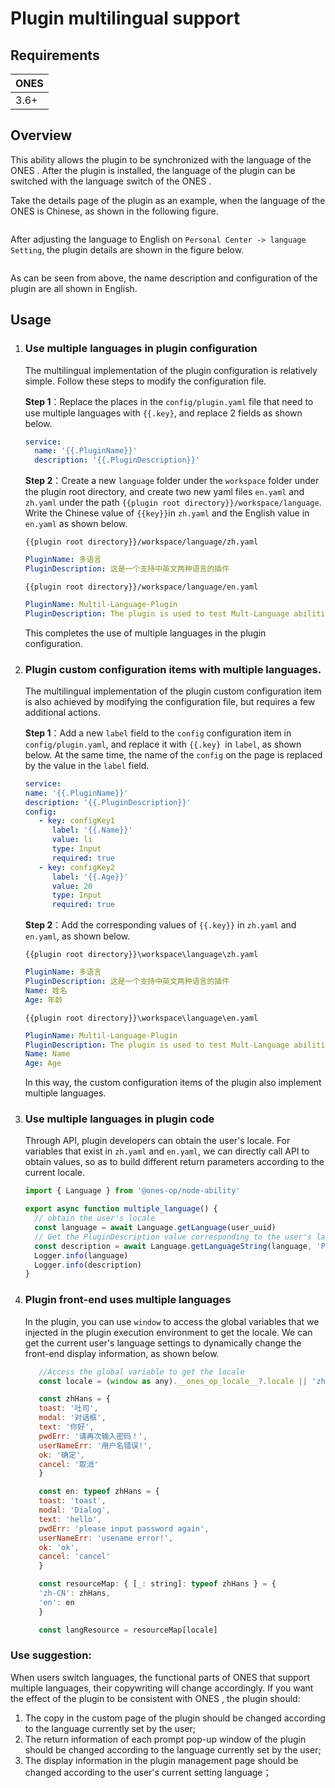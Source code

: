 
# Plugin multilingual support

## Requirements

| **ONES** |
| :------- |
| 3.6+     |

## Overview

This ability allows the plugin to be synchronized with the language of the ONES . After the plugin is installed, the language of the plugin can be switched with the language switch of the ONES .

Take the details page of the plugin as an example, when the language of the ONES is Chinese, as shown in the following figure.

<Image img={multiLan1} />

After adjusting the language to English on `Personal Center -> language Setting`, the plugin details are shown in the figure below.

<Image img={multiLan2} />

As can be seen from above, the name description and configuration of the plugin are all shown in English.

## Usage

1. ### Use multiple languages in plugin configuration

   The multilingual implementation of the plugin configuration is relatively simple. Follow these steps to modify the configuration file.

   **Step 1**：Replace the places in the `config/plugin.yaml` file that need to use multiple languages with `{{.key}`, and replace 2 fields as shown below.

   ```yaml
   service:
     name: '{{.PluginName}}'
     description: '{{.PluginDescription}}'
   ```

   **Step 2**：Create a new `language` folder under the `workspace` folder under the plugin root directory, and create two new yaml files `en.yaml` and `zh.yaml` under the path `{{plugin root directory}}/workspace/language`. Write the Chinese value of `{{key}}`in `zh.yaml` and the English value in `en.yaml` as shown below.

   `{{plugin root directory}}/workspace/language/zh.yaml`

   ```yaml
   PluginName: 多语言
   PluginDescription: 这是一个支持中英文两种语言的插件
   ```

   `{{plugin root directory}}/workspace/language/en.yaml`

   ```yaml
   PluginName: Multil-Language-Plugin
   PluginDescription: The plugin is used to test Mult-Language abilities.
   ```

   This completes the use of multiple languages in the plugin configuration.

2. ### Plugin custom configuration items with multiple languages.

   The multilingual implementation of the plugin custom configuration item is also achieved by modifying the configuration file, but requires a few additional actions.

   **Step 1**：Add a new `label` field to the `config` configuration item in `config/plugin.yaml`, and replace it with `{{.key} `in `label`, as shown below. At the same time, the name of the `config` on the page is replaced by the value in the `label` field.

   ```yaml
   service:
   name: '{{.PluginName}}'
   description: '{{.PluginDescription}}'
   config:
      - key: configKey1
         label: '{{.Name}}'
         value: li
         type: Input
         required: true
      - key: configKey2
         label: '{{.Age}}'
         value: 20
         type: Input
         required: true
   ```

   **Step 2**：Add the corresponding values of `{{.key}}` in `zh.yaml` and `en.yaml`, as shown below.

   `{{plugin root directory}}\workspace\language\zh.yaml`

   ```yaml
   PluginName: 多语言
   PluginDescription: 这是一个支持中英文两种语言的插件
   Name: 姓名
   Age: 年龄
   ```

   `{{plugin root directory}}\workspace\language\en.yaml`

   ```yaml
   PluginName: Multil-Language-Plugin
   PluginDescription: The plugin is used to test Mult-Language abilities.
   Name: Name
   Age: Age
   ```

   In this way, the custom configuration items of the plugin also implement multiple languages.

3. ### Use multiple languages in plugin code

   Through API, plugin developers can obtain the user's locale. For variables that exist in `zh.yaml` and `en.yaml`, we can directly call API to obtain values, so as to build different return parameters according to the current locale.

   ```typescript
   import { Language } from '@ones-op/node-ability'

   export async function multiple_language() {
     // obtain the user's locale
     const language = await Language.getLanguage(user_uuid)
     // Get the PluginDescription value corresponding to the user's language
     const description = await Language.getLanguageString(language, 'PluginDescription')
     Logger.info(language)
     Logger.info(description)
   }
   ```

4. ### Plugin front-end uses multiple languages

   In the plugin, you can use `window` to access the global variables that we injected in the plugin execution environment to get the locale.
   We can get the current user's language settings to dynamically change the front-end display information, as shown below.

   ```javascript
      //Access the global variable to get the locale
      const locale = (window as any).__ones_op_locale__?.locale || 'zh-CN'

      const zhHans = {
      toast: '吐司',
      modal: '对话框',
      text: '你好',
      pwdErr: '请再次输入密码！',
      userNameErr: '用户名错误!',
      ok: '确定',
      cancel: '取消'
      }

      const en: typeof zhHans = {
      toast: 'toast',
      modal: 'Dialog',
      text: 'hello',
      pwdErr: 'please input password again',
      userNameErr: 'usename error!',
      ok: 'ok',
      cancel: 'cancel'
      }

      const resourceMap: { [_: string]: typeof zhHans } = {
      'zh-CN': zhHans,
      'en': en
      }

      const langResource = resourceMap[locale]
   ```

### Use suggestion:

When users switch languages, the functional parts of ONES that support multiple languages, their copywriting will change accordingly. If you want the effect of the plugin to be consistent with ONES , the plugin should:

1. The copy in the custom page of the plugin should be changed according to the language currently set by the user;
2. The return information of each prompt pop-up window of the plugin should be changed according to the language currently set by the user;
3. The display information in the plugin management page should be changed according to the user's current setting language；
